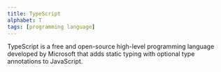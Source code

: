 ```yaml
---
title: TypeScript
alphabet: T
tags: [programming language]
---
```


TypeScript is a free and open-source high-level programming language developed by Microsoft that adds static typing with optional type annotations to JavaScript.
